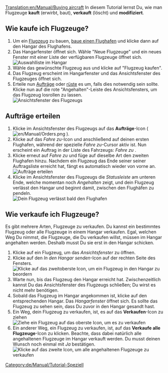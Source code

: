 [[Translation:en/Manual/Buying aircraft]]
{{de/Manual/Tutorial}}
In diesem Tutorial lernst Du, wie man Flugzeuge '''kauft''' (erwirbt, baut), '''verkauft''' (löscht) und '''modifiziert'''.

== Wie kaufe ich Flugzeuge? ==
# Um ein [[de/Flugzeug|Flugzeug]] zu bauen, [[de/Manual/Flughäfen bauen|baue einen Flughafen]] und klicke dann auf den Hangar des Flughafens.
# Das Hangarfenster öffnet sich. Wähle "Neue Flugzeuge" und ein neues Fenster mit einer Liste der verfügbaren Flugzeuge öffnet sich.<br/>[[File:de/Manual/Airport Depot new vehicles.png|frame|none|Auswahlliste im Hangar]]
# Wähle das gewünschte Flugzeug aus und klicke auf "Flugzeug kaufen".
# Das Flugzeug erscheint im Hangarfenster und das Ansichtsfenster des Flugzeuges öffnet sich.
# Erteile nun [[de/Manual/Aufträge|Aufträge]] oder [[de/Manual/Umrüsten|rüste]] es um, falls dies notwendig sein sollte. Klicke nun auf die rote "Angehalten"-Leiste des Ansichtsfensters, um das Flugzeug losrollen zu lassen.<br/>[[File:de/Manual/Plane.png|frame|none|Ansichtsfenster des Flugzeugs]]

== Aufträge erteilen ==
# Klicke im Ansichtsfenster des Flugzeugs auf das '''Aufträge'''-Icon ( [[File:en/Manual/Orders.png]] ). 
# Klicke auf das ''Fahre zu''-Icon und anschließend auf deinen ersten Flughafen, während der spezielle ''Fahre zu''-Cursor aktiv ist. Nun erscheint ein Auftrag in der Liste des Fahrzeugs: ''Fahre zu <Name des Flughafens>''.
# Klicke erneut auf ''Fahre zu'' und füge auf dieselbe Art den zweiten Flughafen hinzu. Nachdem ein Flugzeug das Ende seiner seiner Auftragsliste erreicht hat, fängt es automatisch wieder von vorne an.<br/>[[File:de/Manual/Plane Orders.png|frame|none|Aufträge erteilen]]
# Klicke im Ansichtsfenster des Flugzeugs die ''Statusleiste'' am unteren Ende, welche momentan noch ''Angehalten'' zeigt, und dein Flugzeug verlässt den Hangar und beginnt damit, zwischen den Flughäfen zu pendeln.<br/>[[File:de/Manual/Plane active.png|frame|none|Dein Flugzeug verlässt bald den Flughafen]]

== Wie verkaufe ich Flugzeuge? ==
Es gibt mehrere Arten, Flugzeuge zu verkaufen. Du kannst ein bestimmtes Flugzeug oder alle Flugzeuge in einem Hangar verkaufen. Egal, welchen Weg Du nimmst, die Flugzeuge, die Du verkaufen willst, müssen im Hangar angehalten werden. Deshalb musst Du sie erst in den Hangar schicken.

# Klicke auf ein Flugzeug, um das ''Ansichtsfenster'' zu öffnen.
# Klicke auf den ''In den Hangar senden''-Icon auf der rechten Seite des Fensters.<br/>[[File:de/Manual/Plane to Depot.png|none|frame|Klicke auf das zweitoberste Icon, um ein Flugzeug in den Hangar zu beordern]]
# Warte nun, bis das Flugzeug den Hangar erreicht hat. Zwischenzeitlich kannst Du das Ansichtsfenster des Flugzeugs schließen; Du wirst es nicht mehr benötigen.
# Sobald das Flugzeug im Hangar angekommen ist, klicke auf den entsprechenden Hangar. Das ''Hangarfenster'' öffnet sich. Es sollte das Flugzeug zu sehen sein, dass Du zuvor in den Hangar gesandt hast.
# Ein Weg, dein Flugzeug zu verkaufen, ist, es auf das '''Verkaufen'''-Icon zu ziehen<br/>[[File:de/Manual/Sell a plane.png|none|frame|Ziehe ein Flugzeug auf das oberste Icon, um es zu verkaufen]]
# Ein anderer Weg, ein Flugzeug zu verkaufen, ist, auf das '''Verkaufe alle Flugzeuge'''-Icon zu klicken. Beachte, dass dabei natürlich alle angehaltenen Flugzeuge im Hangar verkauft werden. Du musst deinen Wunsch noch einmal mit ''Ja'' bestätigen.<br/>[[File:de/Manual/Sell all planes.png|none|frame|Klicke auf das zweite Icon, um alle angehaltenen Flugzeuge zu verkaufen]]

[[Category:de/Manual/Tutorial-Speziell]]